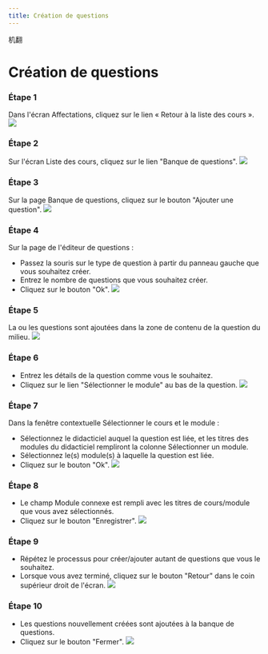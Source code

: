 ```yaml
--- 
title: Création de questions 
--- 
```



机翻
 # Création de questions 

 ### Étape 1 
 Dans l'écran Affectations, cliquez sur le lien « Retour à la liste des cours ».
![](/img/ulearning/teacher/assignments08.png)

### Étape 2 
 Sur l'écran Liste des cours, cliquez sur le lien "Banque de questions".
![](/img/ulearning/teacher/assignments09.png)

### Étape 3 
 Sur la page Banque de questions, cliquez sur le bouton "Ajouter une question".
![](/img/ulearning/teacher/assignments10.png)

### Étape 4 
 Sur la page de l'éditeur de questions : 
 - Passez la souris sur le type de question à partir du panneau gauche que vous souhaitez créer. 
 - Entrez le nombre de questions que vous souhaitez créer. 
 - Cliquez sur le bouton "Ok".
![](/img/ulearning/teacher/assignments11.png)

 ### Étape 5 
 La ou les questions sont ajoutées dans la zone de contenu de la question du milieu.
![](/img/ulearning/teacher/assignments12.png)

### Étape 6 

 - Entrez les détails de la question comme vous le souhaitez. 
 - Cliquez sur le lien "Sélectionner le module" au bas de la question.
![](/img/ulearning/teacher/assignments13.png)

### Étape 7 
 Dans la fenêtre contextuelle Sélectionner le cours et le module : 
 - Sélectionnez le didacticiel auquel la question est liée, et les titres des modules du didacticiel rempliront la colonne Sélectionner un module. 
 - Sélectionnez le(s) module(s) à laquelle la question est liée. 
 - Cliquez sur le bouton "Ok".
![](/img/ulearning/teacher/assignments14.png)

### Étape 8 

 - Le champ Module connexe est rempli avec les titres de cours/module que vous avez sélectionnés. 
 - Cliquez sur le bouton "Enregistrer".
![](/img/ulearning/teacher/assignments15.png)

### Étape 9 

 - Répétez le processus pour créer/ajouter autant de questions que vous le souhaitez. 
 - Lorsque vous avez terminé, cliquez sur le bouton "Retour" dans le coin supérieur droit de l'écran.
![](/img/ulearning/teacher/assignments16.png)

### Étape 10 

 - Les questions nouvellement créées sont ajoutées à la banque de questions. 
 - Cliquez sur le bouton "Fermer".
![](/img/ulearning/teacher/assignments17.png)
